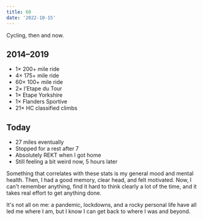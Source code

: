 ```yaml
---
title: 60
date: '2022-10-15'
---
```


Cycling, then and now.

<h2 className="h4">2014–2019</h2>

- 1× 200+ mile ride
- 4× 175+ mile ride
- 60× 100+ mile ride
- 2× l'Etape du Tour
- 1× Etape Yorkshire
- 1× Flanders Sportive
- 21× HC classified climbs

<h2 className="h4">Today</h2>

- 27 miles eventually
- Stopped for a rest after 7
- Absolutely REKT when I got home
- Still feeling a bit weird now, 5 hours later

Something that correlates with these stats is my general mood and mental health. Then, I had a good memory, clear head, and felt motivated. Now, I can't remember anything, find it hard to think clearly a lot of the time, and it takes real effort to get anything done.

It's not all on me: a pandemic, lockdowns, and a rocky personal life have all led me where I am, but I know I can get back to where I was and beyond.
